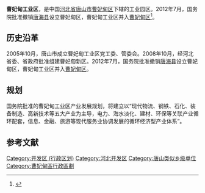 {{Otheruses|曹妃甸 (消歧义)}}
'''曹妃甸工业区'''，是中国[[河北省|河北省]][[唐山市|唐山市]][[曹妃甸区|曹妃甸区]]下辖的工业园区。2012年7月，国务院批准撤销[[唐海县|唐海县]]设立曹妃甸区，曹妃甸工业区并入[[曹妃甸区|曹妃甸区]]<ref>{{cite news|title=国务院调整唐山部分行政区划：撤销唐海县 设曹妃甸区|url=http://news.ifeng.com/mainland/detail_2012_09/14/17598054_0.shtml|accessdate=2016-07-04|agency=凤凰网|date=2012-09-14|archive-date=2016-08-16|archive-url=https://web.archive.org/web/20160816152151/http://news.ifeng.com/mainland/detail_2012_09/14/17598054_0.shtml|dead-url=no}}</ref>。

== 历史沿革 ==
2005年10月，唐山市成立曹妃甸工业区党工委、管委会。2008年10月，经河北省委、省政府批准组建曹妃甸新区。2012年7月，国务院批准撤销[[唐海县|唐海县]]设立曹妃甸区，曹妃甸工业区并入[[曹妃甸区|曹妃甸区]]。

== 规划 ==
国务院批准的曹妃甸工业区产业发展规划，将建立以“现代物流、钢铁、石化、装备制造、高新技术等五大产业为主导，电力、海水淡化、建材、环保等关联产业循环配套，信息、金融、旅游等现代服务业协调发展的循环经济型产业体系”。

== 参考文献 ==
{{reflist}}

{{唐山市曹妃甸区行政区划}}
[[Category:开发区_(行政区划)|Category:开发区 (行政区划)]]
[[Category:河北开发区|Category:河北开发区]]
[[Category:唐山类似乡级单位|Category:唐山类似乡级单位]]
[[Category:曹妃甸區行政區劃|Category:曹妃甸區行政區劃]]